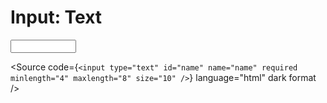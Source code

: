 
<Meta title="Atoms/Form/Input: Text" />

# Input: Text

<Unstyled>
  <input
    type="text"
    id="name"
    name="name"
    required
    minLength="4"
    maxLength="8"
    size="10"
  />
  
  <Source
    code={`
      <input
        type="text"
        id="name"
        name="name"
        required
        minlength="4"
        maxlength="8"
        size="10"
      />
    `}
    language="html"
    dark
    format
  />
</Unstyled>